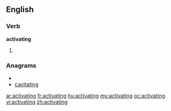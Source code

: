 ==English==

===Verb===
'''activating'''

# {{present participle of|[[activate]]}}


===Anagrams===
* {{alphagram|aacgiinttv}}
* [[cavitating#English|cavitating]]

[[ar:activating]]
[[fr:activating]]
[[hu:activating]]
[[my:activating]]
[[oc:activating]]
[[vi:activating]]
[[zh:activating]]
